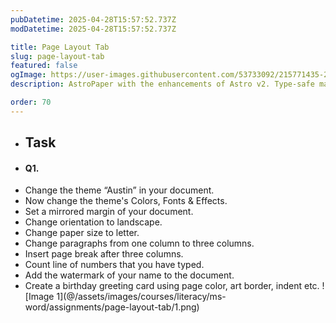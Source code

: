 ```yaml
---
pubDatetime: 2025-04-28T15:57:52.737Z
modDatetime: 2025-04-28T15:57:52.737Z

title: Page Layout Tab
slug: page-layout-tab
featured: false
ogImage: https://user-images.githubusercontent.com/53733092/215771435-25408246-2309-4f8b-a781-1f3d93bdf0ec.png
description: AstroPaper with the enhancements of Astro v2. Type-safe markdown contents, bug fixes and better dev experience etc.

order: 70
---
```


- ## Task

- #### Q1.

<ul class="list-[circle]">
    <li>
        Change the theme “Austin” in your document.
    </li>
    <li>Now change the theme's Colors, Fonts & Effects.</li>
    <li>Set a mirrored margin of your document.</li>
    <li>Change orientation to landscape.</li>
    <li>Change paper size to letter.</li>
    <li>Change paragraphs from one column to three columns.</li>
    <li>Insert page break after three columns.</li>
    <li>Count line of numbers that you have typed.</li>
    <li>Add the watermark of your name to the document.</li>
    <li>
        Create a birthday greeting card using page color, art border, indent etc.
        ![Image 1](@/assets/images/courses/literacy/ms-word/assignments/page-layout-tab/1.png)
    </li>
</ul>
